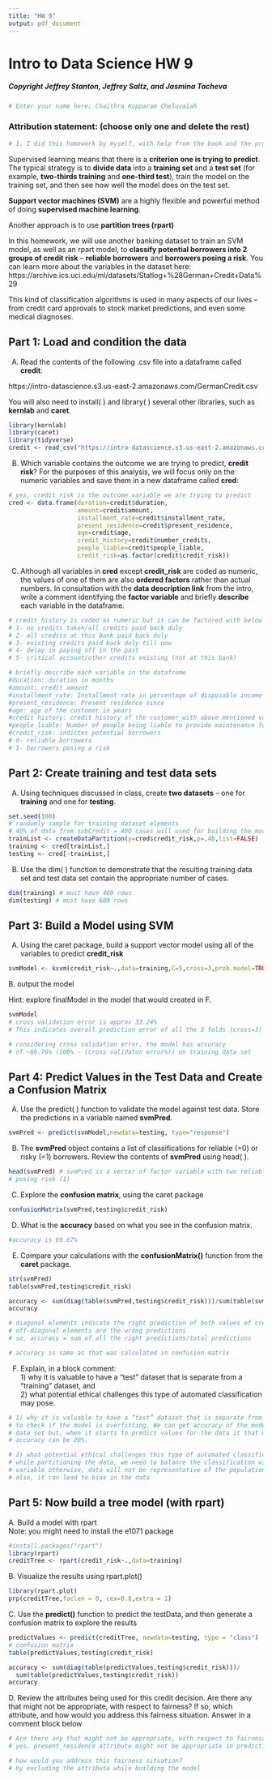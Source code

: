 ```yaml
---
title: "HW 9"
output: pdf_document
---
```

# Intro to Data Science HW 9
##### Copyright Jeffrey Stanton, Jeffrey Saltz, and Jasmina Tacheva


```r
# Enter your name here: Chaithra Kopparam Cheluvaiah
```

### Attribution statement: (choose only one and delete the rest)


```r
# 1. I did this homework by myself, with help from the book and the professor.
```

Supervised learning means that there is a **criterion one is trying to predict**. The typical strategy is to **divide data** into a **training set** and a **test set** (for example, **two-thirds training** and **one-third test**), train the model on the training set, and then see how well the model does on the test set. <br>

**Support vector machines (SVM)** are a highly flexible and powerful method of doing **supervised machine learning**.

Another approach is to use **partition trees (rpart)** 

In this homework, we will use another banking dataset to train an SVM model, as well as an rpart model, to **classify potential borrowers into 2 groups of credit risk** – **reliable borrowers** and **borrowers posing a risk**. You can learn more about the variables in the dataset here:<br> https://archive.ics.uci.edu/ml/datasets/Statlog+%28German+Credit+Data%29 <br>

This kind of classification algorithms is used in many aspects of our lives – from credit card approvals to stock market predictions, and even some medical diagnoses. <br>

## Part 1: Load and condition the data  

A.	Read the contents of the following .csv file into a dataframe called **credit**: <br>

https://intro-datascience.s3.us-east-2.amazonaws.com/GermanCredit.csv <br>

You will also need to install( ) and library( ) several other libraries, such as **kernlab** and **caret**.



```r
library(kernlab)
library(caret)
library(tidyverse)
credit <- read_csv("https://intro-datascience.s3.us-east-2.amazonaws.com/GermanCredit.csv")
```

B.	Which variable contains the outcome we are trying to predict, **credit risk**? For the purposes of this analysis, we will focus only on the numeric variables and save them in a new dataframe called **cred**:


```r
# yes, credit risk is the outcome variable we are trying to predict
cred <- data.frame(duration=credit$duration, 
                   amount=credit$amount, 
                   installment_rate=credit$installment_rate, 
                   present_residence=credit$present_residence, 
                   age=credit$age, 
                   credit_history=credit$number_credits, 
                   people_liable=credit$people_liable, 
                   credit_risk=as.factor(credit$credit_risk))
```
C.	Although all variables in **cred** except **credit_risk** are coded as numeric, the values of one of them are also **ordered factors** rather than actual numbers. In consultation with the **data description link** from the intro, write a comment identifying the **factor variable** and briefly **describe** each variable in the dataframe. 


```r
# credit_history is coded as numeric but it can be factored with below values
# 1- no credits taken/all credits paid back duly
# 2- all credits at this bank paid back duly
# 3- existing credits paid back duly till now
# 4- delay in paying off in the past
# 5- critical account/other credits existing (not at this bank)

# briefly describe each variable in the dataframe
#duration: duration in months
#amount: credit amount
#installment_rate: Installment rate in percentage of disposable income
#present_residence: Present residence since
#age: age of the customer in years
#credit history: credit history of the customer with above mentioned values
#people_liable: Number of people being liable to provide maintenance for
#credit_risk: indictes potential borrowers
# 0- reliable borrowers
# 1- borrowers posing a risk
```

## Part 2: Create training and test data sets

A.	Using techniques discussed in class, create **two datasets** – one for **training** and one for **testing**.


```r
set.seed(100)
# randomly sample for training dataset elements
# 40% of data from subCredit = 400 cases will used for building the model
trainList <- createDataPartition(y=cred$credit_risk,p=.40,list=FALSE)
training <- cred[trainList,]
testing <- cred[-trainList,]
```

B.	Use the dim( ) function to demonstrate that the resulting training data set and test data set contain the appropriate number of cases.


```r
dim(training) # must have 400 rows
dim(testing) # must have 600 rows
```

## Part 3: Build a Model using SVM

A.	Using the caret package, build a support vector model using all of the variables to predict **credit_risk**


```r
svmModel <- ksvm(credit_risk~.,data=training,C=5,cross=3,prob.model=TRUE)
```

B. output the model

Hint: explore finalModel in the model that would created in F.


```r
svmModel
# cross validation error is approx 33.24%
# This indicates overall prediction error of all the 3 folds (cross=3)

# considering cross validation error, the model has accuracy
# of ~66.76% (100% - (cross validaton error%)) on training data set
```

## Part 4: Predict Values in the Test Data and Create a Confusion Matrix

A.	Use the predict( ) function to validate the model against test data. Store the predictions in a variable named **svmPred**.


```r
svmPred <- predict(svmModel,newdata=testing, type="response")
```

B.	The **svmPred** object contains a list of classifications for reliable (=0) or risky (=1) borrowers. Review the contents of **svmPred** using head( ).


```r
head(svmPred) # svmPred is a vector of factor variable with two reliable borrowers(0)/borrowers
# posing risk (1)
```

C.	Explore the **confusion matrix**, using the caret package


```r
confusionMatrix(svmPred,testing$credit_risk)
```

D.	What is the **accuracy** based on what you see in the confusion matrix.

```r
#accuracy is 69.67%
```

E.	Compare your calculations with the **confusionMatrix()** function from the **caret** package.

```r
str(svmPred)
table(svmPred,testing$credit_risk)

accuracy <- sum(diag(table(svmPred,testing$credit_risk)))/sum(table(svmPred,testing$credit_risk))
accuracy

# diagonal elements indicate the right prediction of both values of credit_risk
# off-diagonal elements are the wrong predictions
# so, accuracy = sum of all the right predictions/total predictions

# accuracy is same as that was calculated in confusion matrix
```

F.	Explain, in a block comment:<br> 1) why it is valuable to have a “test” dataset that is separate from a “training” dataset, and <br>2) what potential ethical challenges this type of automated classification may pose. 


```r
# 1) why it is valuable to have a “test” dataset that is separate from a “training” dataset
# to check if the model is overfitting. We can get accuracy of the model as 90% with training
# data set but, when it starts to predict values for the data it that model has never seen
# accuracy can be 20%.

# 2) what potential ethical challenges this type of automated classification may pose.
# while partitioning the data, we need to balance the classification with respect to outcome
# variable otherwise, data will not be representative of the population
# also, it can lead to bias in the data
```

## Part 5: Now build a tree model (with rpart)

A. Build a model with rpart
<br>
Note: you might need to install the e1071 package


```r
#install.packages("rpart")
library(rpart)
creditTree <- rpart(credit_risk~.,data=training)
```

B. Visualize the results using  rpart.plot()


```r
library(rpart.plot)
prp(creditTree,faclen = 0, cex=0.8,extra = 1)
```

C. Use the **predict()** function to predict the testData, and then generate a confusion matrix to explore the results

```r
predictValues <- predict(creditTree, newdata=testing, type = "class")
# confusion matrix
table(predictValues,testing$credit_risk)

accuracy <- sum(diag(table(predictValues,testing$credit_risk)))/
  sum(table(predictValues,testing$credit_risk))
accuracy
```

D. Review the attributes being used for this credit decision. Are there any that might not be appropriate, with respect to fairness? If so, which attribute, and how would you address this fairness situation. Answer in a comment block below

```r
# Are there any that might not be appropriate, with respect to fairness?
# yes, present_residence attribute might not be appropriate in predicting credit risk

# how would you address this fairness situation?
# by excluding the attribute while building the model
```
